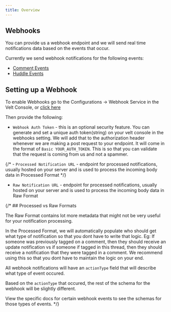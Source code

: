 ```yaml
---
title: Overview
---
```


## Webhooks

You can provide us a webhook endpoint and we will send real time notifications data based on the events that occur.

Currently we send webhook notifications for the following events:
- [Comment Events](https://docs.velt.dev/webhooks/comments-webhooks)
- [Huddle Events](https://docs.velt.dev/webhooks/huddle-webhooks)

## Setting up a Webhook

To enable Webhooks go to the Configurations -> Webhook Service in the Velt Console, or [click here](https://console.velt.dev/dashboard/config/webhook)

Then provide the following:

 - `Webhook Auth Token` - this is an optional security feature. You can generate and set a unique auth token(string) on your velt console in the webhooks setting. We will add that to the authorization header whenever we are making a post request to your endpoint. It will come in the format of `Basic YOUR_AUTH_TOKEN`. This is so that you can validate that the request is coming from us and not a spammer.
 
 {/* - `Processed Notification URL` - endpoint for processed notifications, usually hosted on your server and is used to process the incoming body data in Processed Format */}

 - `Raw Notification URL` - endpoint for processed notifications, usually hosted on your server and is used to process the incoming body data in Raw Format

{/* ## Processed vs Raw Formats

The Raw Format contains lot more metadata that might not be very useful for your notification processing.

In the Processed Format, we will automatically populate who should get what type of notification so that you dont have to write that logic. Eg: If someone was previously tagged on a comment, then they should receive an update notification vs if someone if tagged in this thread, then they should receive a notification that they were tagged in a comment.
We recommend using this so that you dont have to maintain the logic on your end.

All webhook notifications will have an `actionType` field that will describe what type of event occured.

Based on the `actionType` that occured, the rest of the schema for the webhook will be slightly different.

View the specific docs for certain webhook events to see the schemas for those types of events. */}

